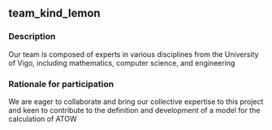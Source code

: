 ## team_kind_lemon

### Description
Our team is composed of experts in various disciplines from the University of Vigo, including mathematics, computer science, and engineering

### Rationale for participation
We are eager to collaborate and bring our collective expertise to this project and keen to contribute to the definition and development of a model for the calculation of ATOW

